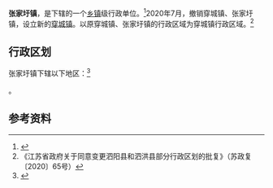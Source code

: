 {{中国乡级行政区|32/13/23/108/000
| 电话区号 = 527
}}

'''张家圩镇'''，是{{PRC admin/fullname|32/13/23/108/000|3}}下辖的一个[[乡镇|乡镇]]级行政单位。<ref>{{PRC admin/ref sgc|{{PRC admin/parent|32/13/23/108/000}}}}</ref>2020年7月，撤销穿城镇、张家圩镇，设立新的[[穿城镇|穿城镇]]。以原穿城镇、张家圩镇的行政区域为穿城镇行政区域。<ref>《江苏省政府关于同意变更泗阳县和泗洪县部分行政区划的批复》（苏政复〔2020〕65号）</ref>

== 行政区划 ==

张家圩镇下辖以下地区：<ref>{{PRC admin/ref sgc|32/13/23/108/000}}</ref>

{{PRC admin/children|32/13/23/108/000}}。

== 参考资料 ==

{{reflist}}

{{PRC admin/navcat|32/13/23/108/000}}